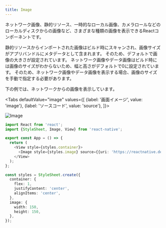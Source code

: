 ```yaml
---
title: Image
---
```



ネットワーク画像、静的リソース、一時的なローカル画像、カメラロールなどのローカルディスクからの画像など、さまざまな種類の画像を表示できるReactコンポーネントです。

静的リソースからインポートされた画像はビルド時にスキャンされ、画像サイズがアプリバンドルにメタデータとして含まれます。
そのため、デフォルトで画像の大きさが設定されています。
ネットワーク画像やデータ画像はビルド時には画像のサイズがわからないため、幅と高さがデフォルトで0に設定されています。
そのため、ネットワーク画像やデータ画像を表示する場合、画像のサイズを手動で指定する必要があります。

下の例では、ネットワークからの画像を表示しています。

<!-- textlint-disable ja-technical-writing/sentence-length,ja-technical-writing/max-comma,ja-spacing/ja-no-space-around-parentheses,jtf-style/3.3.かっこ類と隣接する文字の間のスペースの有無,ja-technical-writing/ja-no-mixed-period,ja-technical-writing/no-unmatched-pair -->

<Tabs
  defaultValue="image"
  values={[
    {label: '画面イメージ', value: 'image'},
    {label: 'ソースコード', value: 'source'},
  ]}>

<!-- textlint-enable ja-technical-writing/sentence-length,ja-technical-writing/max-comma,ja-spacing/ja-no-space-around-parentheses,jtf-style/3.3.かっこ類と隣接する文字の間のスペースの有無,ja-technical-writing/ja-no-mixed-period,ja-technical-writing/no-unmatched-pair -->

<TabItem value="image">

![Image](image.png)

</TabItem>

<TabItem value="source">

```typescript jsx title="/src/App.tsx"
import React from 'react';
import {StyleSheet, Image, View} from 'react-native';

export const App = () => {
  return (
    <View style={styles.container}>
      <Image style={styles.image} source={{uri: 'https://reactnative.dev/img/tiny_logo.png'}} />
    </View>
  );
};

const styles = StyleSheet.create({
  container: {
    flex: 1,
    justifyContent: 'center',
    alignItems: 'center',
  },
  image: {
    width: 150,
    height: 150,
  },
});
```

</TabItem>
</Tabs>
